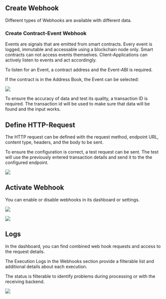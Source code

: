 ## Create Webhook

Different types of Webhooks are available with different data.

###  Create Contract-Event Webhook

Events are signals that are emitted from smart contracts. Every event is logged, immutable and accessable using a blockchain node only. Smart contracts can not access events themselves.
Client-Applications can actively listen to events and act accordingly.

To listen for an Event, a contract address and the Event-ABI is required.

If the contract is in the Address Book, the Event can be selected:

![](./webhook-create.gif)

To ensure the accuracy of data and test its quality, a transaction ID is required. The transaction id will be used to make sure that data will be found and the input works.

## Define HTTP-Request

The HTTP request can be defined with the request method, endpoint URL, content type, headers, and the body to be sent.

To ensure the configuration is correct, a test request can be sent. The test will use the previously entered transaction details and send it to the the configured endpoint.

![](./webhook-request.gif)

## Activate Webhook

You can enable or disable webhooks in its dashboard or settings.

![](./webhook-enable.gif)

![](./webhook-disable.gif)


## Logs

In the dashboard, you can find combined web hook requests and access to the request details.

The Execution Logs in the Webhooks section provide a filterable list and additional details about each execution.

The status is filterable to identify problems during processing or with the receiving backend.

![](./webhook-logs.gif)
